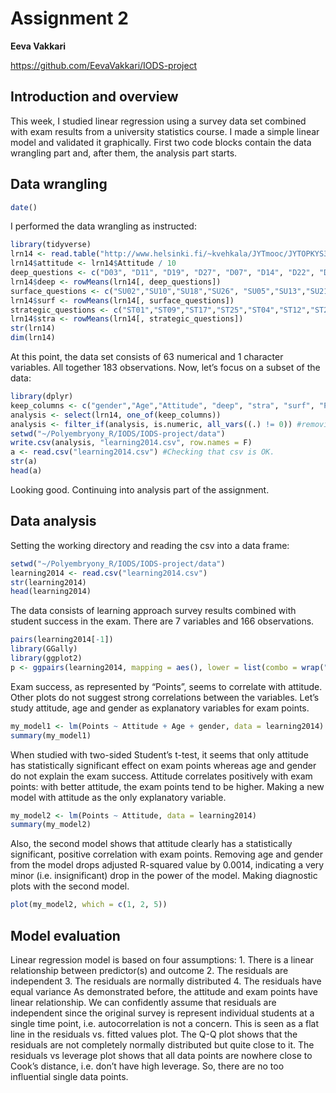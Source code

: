 # Assignment 2

**Eeva Vakkari**

<https://github.com/EevaVakkari/IODS-project>

## Introduction and overview
This week, I studied linear regression using a survey data set combined with exam results from a university statistics course. I made a simple linear model and validated it graphically.
First two code blocks contain the data wrangling part and, after them, the analysis part starts.

## Data wrangling
```{r}
date()
```
I performed the data wrangling as instructed:
```{r}
library(tidyverse) 
lrn14 <- read.table("http://www.helsinki.fi/~kvehkala/JYTmooc/JYTOPKYS3-data.txt", sep="\t", header=TRUE)
lrn14$attitude <- lrn14$Attitude / 10
deep_questions <- c("D03", "D11", "D19", "D27", "D07", "D14", "D22", "D30","D06",  "D15", "D23", "D31")
lrn14$deep <- rowMeans(lrn14[, deep_questions])
surface_questions <- c("SU02","SU10","SU18","SU26", "SU05","SU13","SU21","SU29","SU08","SU16","SU24","SU32")
lrn14$surf <- rowMeans(lrn14[, surface_questions])
strategic_questions <- c("ST01","ST09","ST17","ST25","ST04","ST12","ST20","ST28")
lrn14$stra <- rowMeans(lrn14[, strategic_questions])
str(lrn14)
dim(lrn14)
```
At this point, the data set consists of 63 numerical and 1 character variables. All together 183 observations.
Now, let's focus on a subset of the data:
```{r}
library(dplyr)
keep_columns <- c("gender","Age","Attitude", "deep", "stra", "surf", "Points")
analysis <- select(lrn14, one_of(keep_columns))
analysis <- filter_if(analysis, is.numeric, all_vars((.) != 0)) #removing all zeros
setwd("~/Polyembryony_R/IODS/IODS-project/data")
write.csv(analysis, "learning2014.csv", row.names = F)
a <- read.csv("learning2014.csv") #Checking that csv is OK.
str(a)
head(a)
```
Looking good. Continuing into analysis part of the assignment.

## Data analysis

Setting the working directory and reading the csv into a data frame:
```{r}
setwd("~/Polyembryony_R/IODS/IODS-project/data")
learning2014 <- read.csv("learning2014.csv")
str(learning2014)
head(learning2014)
```
The data consists of learning approach survey results combined with student success in the exam. There are 7 variables and 166 observations.
```{r}
pairs(learning2014[-1])
library(GGally)
library(ggplot2)
p <- ggpairs(learning2014, mapping = aes(), lower = list(combo = wrap("facethist", bins = 20)))
```
Exam success, as represented by "Points", seems to correlate with attitude. Other plots do not suggest strong correlations between the variables. Let's study attitude, age and gender as explanatory variables for exam points.

```{r}
my_model1 <- lm(Points ~ Attitude + Age + gender, data = learning2014)
summary(my_model1)
```
When studied with two-sided Student's t-test, it seems that only attitude has statistically significant effect on exam points whereas age and gender do not explain the exam success. Attitude correlates positively with exam points: with better attitude, the exam points tend to be higher.
Making a new model with attitude as the only explanatory variable.
```{r}
my_model2 <- lm(Points ~ Attitude, data = learning2014)
summary(my_model2)
```
Also, the second model shows that attitude clearly has a statistically significant, positive correlation with exam points.
Removing age and gender from the model drops adjusted R-squared value by 0.0014, indicating a very minor (i.e. insignificant) drop in the power of the model.
Making diagnostic plots with the second model.

```{r}
plot(my_model2, which = c(1, 2, 5))
```

## Model evaluation 

Linear regression model is based on four assumptions: 
1. There is a linear relationship between predictor(s) and outcome
2. The residuals are independent
3. The residuals are normally distributed
4. The residuals have equal variance
As demonstrated before, the attitude and exam points have linear relationship.
We can confidently assume that residuals are independent since the original survey is represent individual students at a single time point, i.e. autocorrelation is not a concern. This is seen as a flat line in the residuals vs. fitted values plot.
The Q-Q plot shows that the residuals are not completely normally distributed but quite close to it.
The residuals vs leverage plot shows that all data points are nowhere close to Cook's distance, i.e. don't have high leverage. So, there are no too influential single data points.

